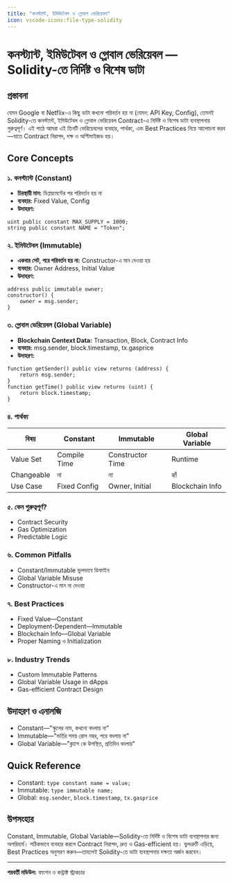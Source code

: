 ```yaml
---
title: "কনস্ট্যান্ট, ইমিউটেবল ও গ্লোবাল ভেরিয়েবল"
icon: vscode-icons:file-type-solidity
---
```


# কনস্ট্যান্ট, ইমিউটেবল ও গ্লোবাল ভেরিয়েবল — Solidity-তে নির্দিষ্ট ও বিশেষ ডাটা

## প্রস্তাবনা

যেমন Google বা Netflix-এ কিছু ডাটা কখনো পরিবর্তন হয় না (যেমন: API Key, Config), তেমনই Solidity-তে কনস্ট্যান্ট, ইমিউটেবল ও গ্লোবাল ভেরিয়েবল Contract-এ নির্দিষ্ট ও বিশেষ ডাটা ব্যবস্থাপনায় গুরুত্বপূর্ণ। এই পাঠে আমরা এই তিনটি ভেরিয়েবলের ব্যবহার, পার্থক্য, এবং Best Practices নিয়ে আলোচনা করব—যাতে Contract নিরাপদ, দক্ষ ও অপ্টিমাইজড হয়।

## Core Concepts

### ১. কনস্ট্যান্ট (Constant)
- **চিরস্থায়ী মান:** ডিপ্লয়মেন্টের পর পরিবর্তন হয় না
- **ব্যবহার:** Fixed Value, Config
- **উদাহরণ:**
```solidity
uint public constant MAX_SUPPLY = 1000;
string public constant NAME = "Token";
```

### ২. ইমিউটেবল (Immutable)
- **একবার সেট, পরে পরিবর্তন হয় না:** Constructor-এ মান দেওয়া হয়
- **ব্যবহার:** Owner Address, Initial Value
- **উদাহরণ:**
```solidity
address public immutable owner;
constructor() {
    owner = msg.sender;
}
```

### ৩. গ্লোবাল ভেরিয়েবল (Global Variable)
- **Blockchain Context Data:** Transaction, Block, Contract Info
- **ব্যবহার:** msg.sender, block.timestamp, tx.gasprice
- **উদাহরণ:**
```solidity
function getSender() public view returns (address) {
    return msg.sender;
}
function getTime() public view returns (uint) {
    return block.timestamp;
}
```

### ৪. পার্থক্য
| বিষয়         | Constant           | Immutable         | Global Variable   |
|--------------|--------------------|-------------------|------------------|
| Value Set    | Compile Time       | Constructor Time  | Runtime          |
| Changeable   | না                 | না                | হ্যাঁ            |
| Use Case     | Fixed Config       | Owner, Initial    | Blockchain Info  |

### ৫. কেন গুরুত্বপূর্ণ?
- Contract Security
- Gas Optimization
- Predictable Logic

### ৬. Common Pitfalls
- Constant/Immutable ভুলভাবে ডিফাইন
- Global Variable Misuse
- Constructor-এ মান না দেওয়া

### ৭. Best Practices
- Fixed Value—Constant
- Deployment-Dependent—Immutable
- Blockchain Info—Global Variable
- Proper Naming ও Initialization

### ৮. Industry Trends
- Custom Immutable Patterns
- Global Variable Usage in dApps
- Gas-efficient Contract Design

## উদাহরণ ও এনালজি
- Constant—"স্কুলের নাম, কখনো বদলায় না"
- Immutable—"ভর্তির সময় রোল নম্বর, পরে বদলায় না"
- Global Variable—"ক্লাসে কে উপস্থিত, প্রতিদিন বদলায়"

## Quick Reference

- Constant: `type constant name = value;`
- Immutable: `type immutable name;`
- Global: `msg.sender`, `block.timestamp`, `tx.gasprice`

## উপসংহার

Constant, Immutable, Global Variable—Solidity-তে নির্দিষ্ট ও বিশেষ ডাটা ব্যবস্থাপনার জন্য অপরিহার্য। সঠিকভাবে ব্যবহার করলে Contract নিরাপদ, দ্রুত ও Gas-efficient হয়। ভুলত্রুটি এড়িয়ে, Best Practices অনুসরণ করুন—তাহলেই Solidity-তে ডাটা ব্যবস্থাপনায় দক্ষতা অর্জন করবেন।

---

**পরবর্তী মডিউল:** ফাংশন ও কন্ট্রাক্ট স্ট্রাকচার
